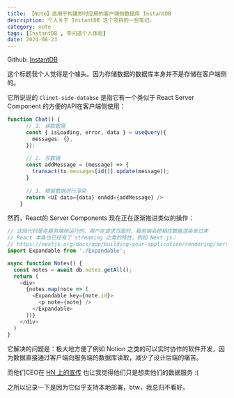 ```yaml
---
title: 【Note】适用于构建即时应用的客户端侧数据库 InstantDB
description: 个人关于 InstantDB 这个项目的一些笔记。
category: note
tags: [InstantDB , 李问道个人体验]
date: 2024-08-23 
--- 
```


Github: [InstantDB](https://github.com/instantdb/instant)

这个标题我个人觉得是个噱头。因为存储数据的数据库本身并不是存储在客户端侧的。

它所说说的 `Clinet-side-databse` 是指它有一个类似于 React Server Component 的方便的API在客户端侧使用：

```typescript
function Chat() {
      // 1. 读取数据
      const { isLoading, error, data } = useQuery({
        messages: {},
      });
    
      // 2. 写数据
      const addMessage = (message) => {
        transact(tx.messages[id()].update(message));
      }
    
      // 3. 根据数据进行渲染
      return <UI data={data} onAdd={addMessage} />
    }
```

然而，React的 Server Components 现在正在逐渐推进类似的操作：

```typescript
// 这段代码是在服务端侧运行的，用户在请求页面时，服务端会把相应数据渲染发过来
// React 本身也已经有了 streaming 之类的特性，例如 Next.js：
// https://nextjs.org/docs/app/building-your-application/rendering/server-components#streaming
import Expandable from './Expandable';

async function Notes() {
  const notes = await db.notes.getAll();
  return (
    <div>
      {notes.map(note => (
        <Expandable key={note.id}>
          <p note={note} />
        </Expandable>
      ))}
    </div>
  )
}
```

它解决的问题是：极大地方便了例如 Notion 之类的可以实时协作的软件开发，因为数据直接通过客户端向服务端的数据库读取，减少了设计后端的痛苦。

而他们CEO在 [HN 上的宣传](https://news.ycombinator.com/item?id=41322281) 也让我觉得他们只是想卖他们的数据服务 :(

之所以记录一下是因为它似乎支持本地部署，btw，我总归不看好。
